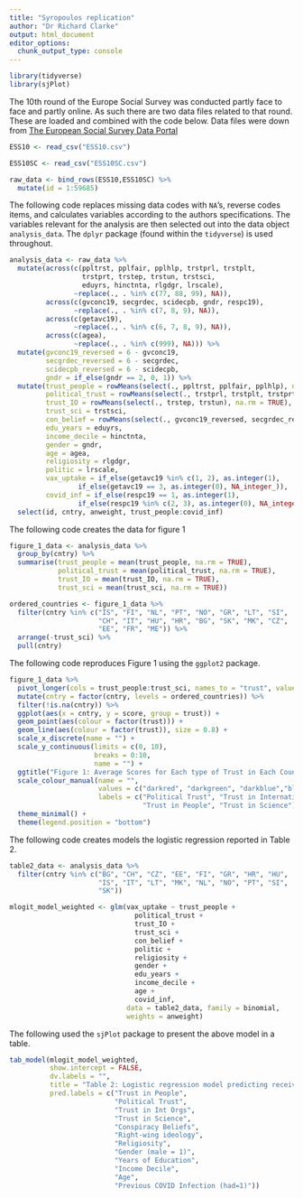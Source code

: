 ---
title: "Syropoulos replication"
author: "Dr Richard Clarke"
output: html_document
editor_options: 
  chunk_output_type: console
---

```{r, load packages}
library(tidyverse)
library(sjPlot)
```

The 10th round of the Europe Social Survey was conducted partly face to face and partly online. As such there are two data files related to that round. These are loaded and combined with the code below. Data files were down from [The European Social Survey Data Portal](https://ess-search.nsd.no/en/study/172ac431-2a06-41df-9dab-c1fd8f3877e7)   

```{r, load data}
ESS10 <- read_csv("ESS10.csv")

ESS10SC <- read_csv("ESS10SC.csv")

raw_data <- bind_rows(ESS10,ESS10SC) %>%
  mutate(id = 1:59685)
```

The following code replaces missing data codes with `NA`'s, reverse codes items, and calculates variables according to the authors specifications. The variables relevant for the analysis are then selected out into the data object `analysis_data`. The `dplyr` package (found within the `tidyverse`) is used throughout.     

```{r, data treament}
analysis_data <- raw_data %>%
  mutate(across(c(ppltrst, pplfair, pplhlp, trstprl, trstplt, 
                  trstprt, trstep, trstun, trstsci,
                  eduyrs, hinctnta, rlgdgr, lrscale),
                ~replace(., . %in% c(77, 88, 99), NA)),
         across(c(gvconc19, secgrdec, scidecpb, gndr, respc19), 
                ~replace(., . %in% c(7, 8, 9), NA)),
         across(c(getavc19),
                ~replace(., . %in% c(6, 7, 8, 9), NA)),
         across(c(agea), 
                ~replace(., . %in% c(999), NA))) %>%
  mutate(gvconc19_reversed = 6 - gvconc19,
         secgrdec_reversed = 6 - secgrdec,
         scidecpb_reversed = 6 - scidecpb,
         gndr = if_else(gndr == 2, 0, 1)) %>%
  mutate(trust_people = rowMeans(select(., ppltrst, pplfair, pplhlp), na.rm = TRUE),
         political_trust = rowMeans(select(., trstprl, trstplt, trstprt), na.rm = TRUE),
         trust_IO = rowMeans(select(., trstep, trstun), na.rm = TRUE),
         trust_sci = trstsci,
         con_belief = rowMeans(select(., gvconc19_reversed, secgrdec_reversed, scidecpb_reversed), na.rm = TRUE),
         edu_years = eduyrs,
         income_decile = hinctnta,
         gender = gndr,
         age = agea,
         religiosity = rlgdgr,
         politic = lrscale,
         vax_uptake = if_else(getavc19 %in% c(1, 2), as.integer(1),
                 if_else(getavc19 == 3, as.integer(0), NA_integer_)),
         covid_inf = if_else(respc19 == 1, as.integer(1),
                 if_else(respc19 %in% c(2, 3), as.integer(0), NA_integer_))) %>%
  select(id, cntry, anweight, trust_people:covid_inf) 
```

The following code creates the data for figure 1

```{r, figure 1 data}
figure_1_data <- analysis_data %>%
  group_by(cntry) %>%
  summarise(trust_people = mean(trust_people, na.rm = TRUE),
            political_trust = mean(political_trust, na.rm = TRUE),
            trust_IO = mean(trust_IO, na.rm = TRUE),
            trust_sci = mean(trust_sci, na.rm = TRUE)) 

ordered_countries <- figure_1_data %>%
  filter(cntry %in% c("IS", "FI", "NL", "PT", "NO", "GR", "LT", "SI",
                      "CH", "IT", "HU", "HR", "BG", "SK", "MK", "CZ", 
                      "EE", "FR", "ME")) %>%
  arrange(-trust_sci) %>%
  pull(cntry)
```

The following code reproduces Figure 1 using the `ggplot2` package. 

```{r, figure 1 ggplot}
figure_1_data %>%
  pivot_longer(cols = trust_people:trust_sci, names_to = "trust", values_to = "score")%>% 
  mutate(cntry = factor(cntry, levels = ordered_countries)) %>%
  filter(!is.na(cntry)) %>%
  ggplot(aes(x = cntry, y = score, group = trust)) +
  geom_point(aes(colour = factor(trust))) +
  geom_line(aes(colour = factor(trust)), size = 0.8) +
  scale_x_discrete(name = "") +
  scale_y_continuous(limits = c(0, 10),
                     breaks = 0:10,
                     name = "") +
  ggtitle("Figure 1: Average Scores for Each type of Trust in Each Country") +
  scale_colour_manual(name = "",
                      values = c("darkred", "darkgreen", "darkblue","black"),
                      labels = c("Political Trust", "Trust in International Organisations",
                                 "Trust in People", "Trust in Science")) +
  theme_minimal() +
  theme(legend.position = "bottom")
```


The following code creates models the logistic regression reported in Table 2.

```{r, table 2 data}
table2_data <- analysis_data %>%
  filter(cntry %in% c("BG", "CH", "CZ", "EE", "FI", "GR", "HR", "HU",
                      "IS", "IT", "LT", "MK", "NL", "NO", "PT", "SI", 
                      "SK")) 

mlogit_model_weighted <- glm(vax_uptake ~ trust_people + 
                               political_trust +
                               trust_IO +
                               trust_sci +
                               con_belief +
                               politic +
                               religiosity +
                               gender +
                               edu_years +
                               income_decile + 
                               age + 
                               covid_inf,
                             data = table2_data, family = binomial, 
                             weights = anweight)
```

The following used the `sjPlot` package to present the above model in a table. 

```{r, table 2 sjPlot}
tab_model(mlogit_model_weighted,
          show.intercept = FALSE,
          dv.labels = "",
          title = "Table 2: Logistic regression model predicting receiving or wanting to receive the COVID-10 vaccine",
          pred.labels = c("Trust in People", 
                          "Political Trust", 
                          "Trust in Int Orgs", 
                          "Trust in Science",
                          "Conspiracy Beliefs", 
                          "Right-wing ideology", 
                          "Religiosity",
                          "Gender (male = 1)",
                          "Years of Education", 
                          "Income Decile", 
                          "Age", 
                          "Previous COVID Infection (had=1)"))
```

